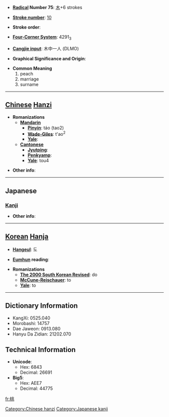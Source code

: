* '''[[Wiktionary:Chinese radical index| Radical]] Number 75''': [[Wiktionary:Chinese radical index 木|木]]+6 strokes

* '''[[Wiktionary:Chinese total strokes index|Stroke number]]''': [[Wiktionary:Chinese total strokes index 10|10]]

* '''Stroke order''': 

* '''[[Wiktionary:Chinese four corner index|Four-Corner System]]''': 4291<sub>3</sub>

* '''[[Wiktionary:Chinese Cangjie index|Cangjie input]]''': 木中一人 (DLMO)

* '''Graphical Significance and Origin''': 

* '''Common Meaning'''
*#peach
*# marriage
*# surname


----

== [[Chinese]] [[Hanzi]] ==

* '''Romanizations'''
** '''[[Mandarin]]'''
*** '''[[Pinyin]]''': táo (tao2)
*** '''[[Wade-Giles]]''': t'ao<sup>2</sup>
*** '''[[Yale]]''': 
** '''[[Cantonese]]'''
*** '''[[Jyutping]]''':
*** '''[[Penkyamp]]''': 
*** '''[[Yale]]''': tou4

* '''Other info''': 

----

==Japanese==
===[[Kanji]]===
{{kanji|on readings=[[とう]] (tō)|kun readings=[[もも]] (momo)}}

* '''Other info''':  

----

== [[Korean]] [[Hanja]] ==

* '''[[Hangeul]]''': 도

* '''[[Eumhun]] reading''': 

* '''Romanizations'''
** '''[[The 2000 South Korean Revised Romanization|The 2000 South Korean Revised]]''': do
** '''[[McCune-Reischauer]]''': to
** '''[[Yale]]''': to

----

== Dictionary Information ==

* KangXi: 0525.040
* Morobashi: 14757
* Dae Jaweon: 0913.080
* Hanyu Da Zidian: 21202.070

== Technical Information ==

* '''Unicode''':
** Hex: 6843
** Decimal: 26691
* '''Big5''':
** Hex: AEE7
** Decimal: 44775

[[Category:Chinese hanzi]]
[[Category:Japanese kanji]]

[[fr:桃]]